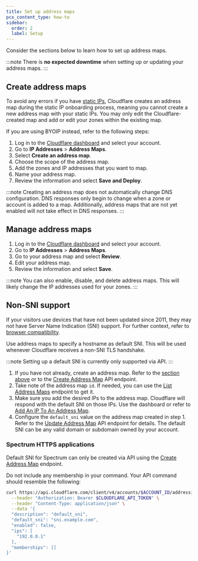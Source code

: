 ```yaml
---
title: Set up address maps
pcx_content_type: how-to
sidebar:
  order: 2
  label: Setup
---
```



Consider the sections below to learn how to set up address maps.

:::note
There is **no expected downtime** when setting up or updating your address maps.
:::

## Create address maps

To avoid any errors if you have [static IPs](/byoip/concepts/static-ips/), Cloudflare creates an address map during the static IP onboarding process, meaning you cannot create a new address map with your static IPs. You may only edit the Cloudflare-created map and add or edit your zones within the existing map.

If you are using BYOIP instead, refer to the following steps:

1. Log in to the [Cloudflare dashboard](https://dash.cloudflare.com/) and select your account.
2. Go to **IP Addresses** > **Address Maps**.
3. Select **Create an address map**.
4. Choose the scope of the address map.
5. Add the zones and IP addresses that you want to map.
6. Name your address map.
7. Review the information and select **Save and Deploy**.

:::note
Creating an address map does not automatically change DNS configuration. DNS responses only begin to change when a zone or account is added to a map. Additionally, address maps that are not yet enabled will not take effect in DNS responses.
:::

## Manage address maps

1. Log in to the [Cloudflare dashboard](https://dash.cloudflare.com/) and select your account.
2. Go to **IP Addresses** > **Address Maps**.
3. Go to your address map and select **Review**.
4. Edit your address map.
5. Review the information and select **Save**.

:::note
You can also enable, disable, and delete address maps. This will likely change the IP addresses used for your zones.
:::

## Non-SNI support

If your visitors use devices that have not been updated since 2011, they may not have <GlossaryTooltip term="Server Name Indication (SNI)">Server Name Indication (SNI)</GlossaryTooltip> support. For further context, refer to [browser compatibility](/ssl/reference/browser-compatibility/#non-sni-support).

Use address maps to specify a hostname as default SNI. This will be used whenever Cloudflare receives a non-SNI TLS handshake.

:::note
Setting up a default SNI is currently only supported via API.
:::

1. If you have not already, create an address map. Refer to the [section above](#create-address-maps) or to the [Create Address Map](/api/resources/addressing/subresources/address_maps/methods/create/) API endpoint.
2. Take note of the address map `id`. If needed, you can use the [List Address Maps](/api/resources/addressing/subresources/address_maps/methods/list/) endpoint to get it.
3. Make sure you add the desired IPs to the address map. Cloudflare will respond with the default SNI on those IPs. Use the dashboard or refer to [Add An IP To An Address Map](/api/resources/addressing/subresources/address_maps/subresources/ips/methods/update/).
4. Configure the `default_sni` value on the address map created in step 1. Refer to the [Update Address Map](/api/resources/addressing/subresources/address_maps/methods/edit/) API endpoint for details. The default SNI can be any valid domain or subdomain owned by your account.

### Spectrum HTTPS applications

Default SNI for Spectrum can only be created via API using the [Create Address Map](/api/resources/addressing/subresources/address_maps/methods/create/) endpoint.

Do not include any membership in your command. Your API command should resemble the following:

```bash
curl https://api.cloudflare.com/client/v4/accounts/$ACCOUNT_ID/addressing/address_maps \
  --header "Authorization: Bearer $CLOUDFLARE_API_TOKEN" \
  --header "Content-Type: application/json" \
  --data '{
  "description": "default_sni",
  "default_sni": "sni.example.com",
  "enabled": false,
  "ips": [
    "192.0.0.1"
  ],
  "memberships": []
}'
```
